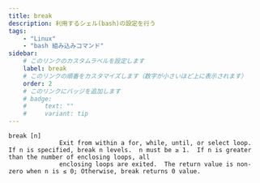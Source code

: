 ```yaml
---
title: break
description: 利用するシェル(bash)の設定を行う
tags:
    - "Linux"
    - "bash 組み込みコマンド"
sidebar:
    # このリンクのカスタムラベルを設定します
    label: break
    # このリンクの順番をカスタマイズします（数字が小さいほど上に表示されます）
    order: 2
    # このリンクにバッジを追加します
    # badge:
    #     text: ""
    #     variant: tip
---
```



```
break [n]
              Exit from within a for, while, until, or select loop.  If n is specified, break n levels.  n must be ≥ 1.  If n is greater than the number of enclosing loops, all
              enclosing loops are exited.  The return value is non-zero when n is ≤ 0; Otherwise, break returns 0 value.
```
